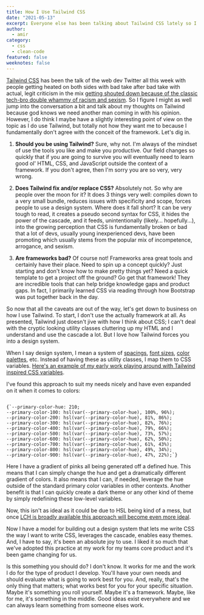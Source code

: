 ```yaml
---
title: How I Use Tailwind CSS
date: "2021-05-13"
excerpt: Everyone else has been talking about Tailwind CSS lately so I might as well jump on this bandwagon. And, actually, I've not seen anyone state my point of view on it yet so I have something to add.
author:
  - amir
category:
  - css
  - clean-code
featured: false
weeknotes: false
---
```


[Tailwind CSS](https://tailwindcss.com/) has been the talk of the web dev Twitter all this week with people getting heated on both sides with bad take after bad take with actual, legit criticism in the mix [getting shouted down because of the classic tech-bro double whammy of racism and sexism](https://dev.to/cher/sexism-racism-toxic-positivity-and-tailwindcss-cil). So I figure I might as well jump into the conversation a bit and talk about my thoughts on Tailwind because god knows we need another man coming in with his opinion. However, I do think I maybe have a slightly interesting point of view on the topic as I do use Tailwind, but totally not how they want me to because I fundamentally don't agree with the conceit of the framework. Let's dig in.

1. **Should you be using Tailwind?** Sure, why not. I'm always of the mindset of use the tools you like and make you productive. Our field changes so quickly that if you are going to survive you will eventually need to learn good ol' HTML, CSS, and JavaScript outside the context of a framework. If you don't agree, then I'm sorry you are so very, very wrong.

2. **Does Tailwind fix and/or replace CSS?** Absolutely not. So why are people over the moon for it? It does 3 things very well: compiles down to a very small bundle, reduces issues with specificity and scope, forces people to use a design system. Where does it fall short? It can be very tough to read, it creates a pseudo second syntax for CSS, it hides the power of the cascade, and it feeds, unintentionally (likely... hopefully...), into the growing perception that CSS is fundamentally broken or bad that a lot of devs, usually young inexperienced devs, have been promoting which usually stems from the popular mix of incompetence, arrogance, and sexism.

3. **Are frameworks bad?** Of course not! Frameworks area great tools and certainly have their place. Need to spin up a concept quickly? Just starting and don't know how to make pretty things yet? Need a quick template to get a project off the ground? Go get that framework! They are incredible tools that can help bridge knowledge gaps and product gaps. In fact, I primarily learned CSS via reading through how Bootstrap was put together back in the day.

So now that all the caveats are out of the way, let's get down to business on how I use Tailwind. To start, I don't use the actually framework at all. As presented, Tailwind just doesn't jive with how I think about CSS; I can't deal with the cryptic looking utility classes cluttering up my HTML and I understand and use the cascade a lot. But I love how Tailwind forces you into a design system.

When I say design system, I mean a system of [spacings](https://tailwindcss.com/docs/customizing-spacing#default-spacing-scale), [font sizes](https://tailwindcss.com/docs/font-size), [color palettes](https://tailwindcss.com/docs/customizing-colors), etc. Instead of having these as utility classes, I map them to CSS variables. [Here's an example of my early work playing around with Tailwind inspired CSS variables](https://sv-design-system.glitch.me/).

I've found this approach to suit my needs nicely and have even expanded on it when it comes to colors:

<Code language="css">
{`--primary-color-hue: 210;
--primary-color-100: hsl(var(--primary-color-hue), 100%, 96%);
--primary-color-200: hsl(var(--primary-color-hue), 81%, 86%);
--primary-color-300: hsl(var(--primary-color-hue), 82%, 76%);
--primary-color-400: hsl(var(--primary-color-hue), 79%, 66%);
--primary-color-500: hsl(var(--primary-color-hue), 73%, 57%);
--primary-color-600: hsl(var(--primary-color-hue), 62%, 50%);
--primary-color-700: hsl(var(--primary-color-hue), 61%, 43%);
--primary-color-800: hsl(var(--primary-color-hue), 49%, 34%);
--primary-color-900: hsl(var(--primary-color-hue), 47%, 22%);`}
</Code>

Here I have a gradient of pinks all being generated off a defined hue. This means that I can simply change the hue and get a dramatically different gradient of colors. It also means that I can, if needed, leverage the hue outside of the standard primary color variables in other contexts. Another benefit is that I can quickly create a dark theme or any other kind of theme by simply redefining these low-level variables.

Now, this isn't as ideal as it could be due to HSL being kind of a mess, but once [LCH is broadly available this approach will become even more ideal](https://lea.verou.me/2020/04/lch-colors-in-css-what-why-and-how/).

Now I have a model for building out a design system that lets me write CSS the way I want to write CSS, leverages the cascade, enables easy themes. And, I have to say, it's been an absolute joy to use. I liked it so much that we've adopted this practice at my work for my teams core product and it's been game changing for us.

Is this something you should do? I don't know. It works for me and the work I do for the type of product I develop. You'll have your own needs and should evaluate what is going to work best for you. And, really, that's the only thing that matters; what works best for you for your specific situation. Maybe it's something you roll yourself. Maybe it's a framework. Maybe, like for me, it's something in the middle. Good ideas exist everywhere and we can always learn something from someone elses work.
